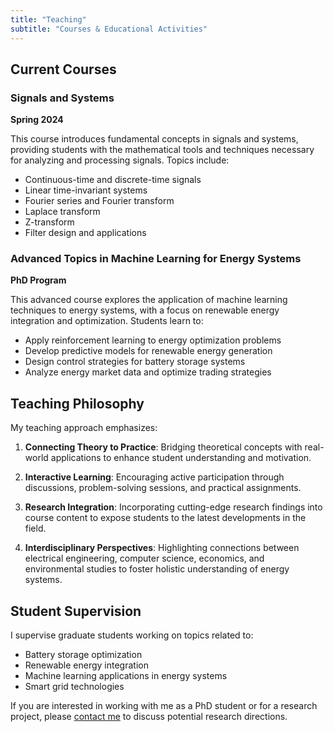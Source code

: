 ```yaml
---
title: "Teaching"
subtitle: "Courses & Educational Activities"
---
```


## Current Courses

### Signals and Systems
**Spring 2024**

This course introduces fundamental concepts in signals and systems, providing students with the mathematical tools and techniques necessary for analyzing and processing signals. Topics include:

- Continuous-time and discrete-time signals
- Linear time-invariant systems
- Fourier series and Fourier transform
- Laplace transform
- Z-transform
- Filter design and applications

### Advanced Topics in Machine Learning for Energy Systems
**PhD Program**

This advanced course explores the application of machine learning techniques to energy systems, with a focus on renewable energy integration and optimization. Students learn to:

- Apply reinforcement learning to energy optimization problems
- Develop predictive models for renewable energy generation
- Design control strategies for battery storage systems
- Analyze energy market data and optimize trading strategies

## Teaching Philosophy

My teaching approach emphasizes:

1. **Connecting Theory to Practice**: Bridging theoretical concepts with real-world applications to enhance student understanding and motivation.

2. **Interactive Learning**: Encouraging active participation through discussions, problem-solving sessions, and practical assignments.

3. **Research Integration**: Incorporating cutting-edge research findings into course content to expose students to the latest developments in the field.

4. **Interdisciplinary Perspectives**: Highlighting connections between electrical engineering, computer science, economics, and environmental studies to foster holistic understanding of energy systems.

## Student Supervision

I supervise graduate students working on topics related to:

- Battery storage optimization
- Renewable energy integration
- Machine learning applications in energy systems
- Smart grid technologies

If you are interested in working with me as a PhD student or for a research project, please [contact me](contact.qmd) to discuss potential research directions.
